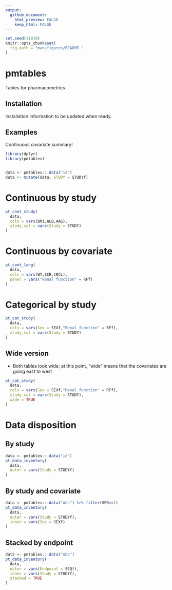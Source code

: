 ```yaml
---
output: 
  github_document: 
    html_preview: FALSE
    keep_html: FALSE
---
```


```r
set.seed(11010)
knitr::opts_chunk$set(
  fig.path = "man/figures/README-"
)
```

# pmtables

<!-- badges: start -->
<!-- badges: end -->

Tables for pharmacometrics

## Installation

Installation information to be updated when ready.


## Examples

Continuous covariate summary!

```r
library(dplyr)
library(pmtables)


data <- pmtables:::data("id") 
data <- mutate(data, STUDY = STUDYf)
```

# Continuous by study
```r
pt_cont_study(
  data, 
  cols = vars(BMI,ALB,AAG), 
  study_col = vars(Study = STUDY)
) 
```

# Continuous by covariate

```r
pt_cont_long(
  data, 
  cols = vars(WT,SCR,CRCL), 
  panel = vars("Renal function" = RFf)
) 
```

# Categorical by study

```r
pt_cat_study(
  data, 
  cols = vars(Sex = SEXf,"Renal function" = RFf), 
  study_col = vars(Study = STUDY)
) 
```

## Wide version

- Both tables look wide; at this point, "wide" means that the covariates are 
  going east to west

```r
pt_cat_study(
  data, 
  cols = vars(Sex = SEXf,"Renal function" = RFf), 
  study_col = vars(Study = STUDY), 
  wide = TRUE
) 
```


# Data disposition

## By study

```r
data <- pmtables:::data("id")
pt_data_inventory(
  data, 
  outer = vars(Study = STUDYf)
)
```

## By study and covariate
```r
data <- pmtables:::data("obs") %>% filter(SEQ==1)
pt_data_inventory(
  data, 
  outer = vars(Study = STUDYf), 
  inner = vars(Sex = SEXf)
)
```

## Stacked by endpoint

```r
data <- pmtables:::data("obs")
pt_data_inventory(
  data, 
  outer = vars(Endpoint = SEQf), 
  inner = vars(Study = STUDYf), 
  stacked = TRUE
)
```
